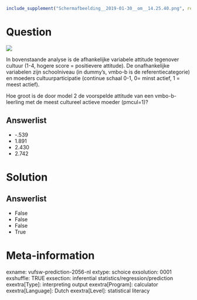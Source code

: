 ```r
include_supplement("Schermafbeelding__2019-01-30__om__14.25.40.png", recursive = TRUE)
```

Question
========
![](Schermafbeelding__2019-01-30__om__14.25.40.png)
  
In bovenstaande analyse is de afhankelijke variabele attitude tegenover
cultuur (1-4, hogere score = positievere attitude). De onafhankelijke
variabelen zijn schoolniveau (in dummy’s, vmbo-b is de
referentiecategorie) en moeders cultuurparticipatie (continue schaal
0-1, 0= minst actief, 1 = meest actief).  
  
Hoe groot is de door model 2 de voorspelde attitude van een
vmbo-b-leerling met de meest cultureel actieve moeder (pmcul=1)?

Answerlist
----------
* -.539
* 1.891
* 2.430
* 2.742

Solution
========










Answerlist
----------
* False
* False
* False
* True

Meta-information
================
exname: vufsw-prediction-2056-nl
extype: schoice
exsolution: 0001
exshuffle: TRUE
exsection: inferential statistics/regression/prediction
exextra[Type]: interpreting output
exextra[Program]: calculator
exextra[Language]: Dutch
exextra[Level]: statistical literacy

